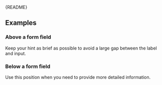 
<Meta of={FormFieldDescriptionStories} />

<Markdown>{README}</Markdown>

<Primary />

<Controls />

## Examples

### Above a form field

Keep your hint as brief as possible to avoid a large gap between the label and input.

<Canvas of={FormFieldDescriptionStories.AboveFormField} />

### Below a form field

Use this position when you need to provide more detailed information.

<Canvas of={FormFieldDescriptionStories.BelowFormField} />
